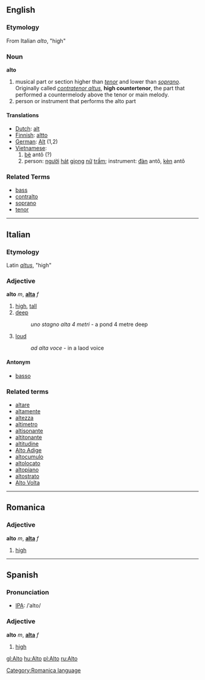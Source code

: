 ==English==
===Etymology===
From Italian ''alto'', "high"
===Noun===
'''alto'''

# musical part or section higher than ''[[tenor]]'' and lower than ''[[soprano]]''.  Originally called ''[[contratenor altus]]'', '''high countertenor''', the part that performed a countermelody above the tenor or main melody.
# person or instrument that performs the alto part

====Translations====
*[[Dutch]]: [[alt]]
*[[Finnish]]: [[altto]]
*[[German]]: [[Alt]] (1,2)
*[[Vietnamese]]:
*#[[bè]] antô (?)
*#person: [[người]] [[hát]] [[giọng]] [[nữ]] [[trầm]]; instrument: [[đàn]] antô, [[kèn]] antô

===Related Terms===
*[[bass]]
*[[contralto]]
*[[soprano]]
*[[tenor]]
----

==Italian==
===Etymology===
Latin ''[[altus]]'', "high"
===Adjective===
'''alto''' ''m'', '''[[alta]]''' ''f''

# [[high]], [[tall]]
# [[deep]]
#: ''uno stagno alta 4 metri'' - a pond 4 metre deep
# [[loud]]
#:''ad alta voce'' - in a laod voice

====Antonym====
*[[basso]]

===Related terms===
*[[altare]]
*[[altamente]]
*[[altezza]]
*[[altimetro]]
*[[altisonante]]
*[[altitonante]]
*[[altitudine]]
*[[Alto Adige]]
*[[altocumulo]]
*[[altolocato]]
*[[altopiano]]
*[[altostrato]]
*[[Alto Volta]]

----

==Romanica==
[[Category:Romanica language]]
===Adjective===
'''alto''' ''m'', '''[[alta]]''' ''f''

# [[high]]
----
==Spanish==
===Pronunciation===
*[[International Phonetic Alphabet|IPA]]: /ˈalto/

===Adjective===
'''alto''' ''m'', '''[[alta#Spanish|alta]]''' ''f''

#[[high]]

[[gl:Alto]]
[[hu:Alto]]
[[pl:Alto]]
[[ru:Alto]]